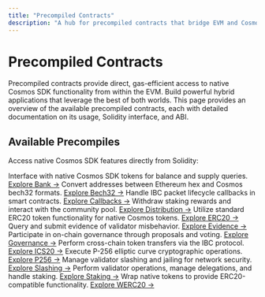 ```yaml
---
title: "Precompiled Contracts"
description: "A hub for precompiled contracts that bridge EVM and Cosmos SDK modules."
---
```


# Precompiled Contracts

Precompiled contracts provide direct, gas-efficient access to native Cosmos SDK functionality from within the EVM. Build powerful hybrid applications that leverage the best of both worlds. This page provides an overview of the available precompiled contracts, each with detailed documentation on its usage, Solidity interface, and ABI.

## Available Precompiles

Access native Cosmos SDK features directly from Solidity:

<CardGroup cols={3}>
  <Card title="Bank" icon="building-columns">
    Interface with native Cosmos SDK tokens for balance and supply queries.
    <a href="/docs/devnet/precompiles/bank">Explore Bank →</a>
  </Card>
  <Card title="Bech32" icon="arrows-rotate">
    Convert addresses between Ethereum hex and Cosmos bech32 formats.
    <a href="/docs/devnet/precompiles/bech32">Explore Bech32 →</a>
  </Card>
  <Card title="Callbacks" icon="arrows-turn-right">
    Handle IBC packet lifecycle callbacks in smart contracts.
    <a href="/docs/devnet/precompiles/callbacks">Explore Callbacks →</a>
  </Card>
  <Card title="Distribution" icon="coins">
    Withdraw staking rewards and interact with the community pool.
    <a href="/docs/devnet/precompiles/distribution">Explore Distribution →</a>
  </Card>
  <Card title="ERC20" icon="coins">
    Utilize standard ERC20 token functionality for native Cosmos tokens.
    <a href="/docs/devnet/precompiles/erc20">Explore ERC20 →</a>
  </Card>
  <Card title="Evidence" icon="gavel">
    Query and submit evidence of validator misbehavior.
    <a href="/docs/devnet/precompiles/evidence">Explore Evidence →</a>
  </Card>
  <Card title="Governance" icon="note">
    Participate in on-chain governance through proposals and voting.
    <a href="/docs/devnet/precompiles/governance">Explore Governance →</a>
  </Card>
  <Card title="ICS20" icon="arrow-right-arrow-left">
    Perform cross-chain token transfers via the IBC protocol.
    <a href="/docs/devnet/precompiles/ics20">Explore ICS20 →</a>
  </Card>
  <Card title="P256" icon="key">
    Execute P-256 elliptic curve cryptographic operations.
    <a href="/docs/devnet/precompiles/p256">Explore P256 →</a>
  </Card>
  <Card title="Slashing" icon="gavel">
    Manage validator slashing and jailing for network security.
    <a href="/docs/devnet/precompiles/slashing">Explore Slashing →</a>
  </Card>
  <Card title="Staking" icon="coins">
    Perform validator operations, manage delegations, and handle staking.
    <a href="/docs/devnet/precompiles/staking">Explore Staking →</a>
  </Card>
  <Card title="WERC20" icon="repeat">
    Wrap native tokens to provide ERC20-compatible functionality.
    <a href="/docs/devnet/precompiles/werc20">Explore WERC20 →</a>
  </Card>
</CardGroup>